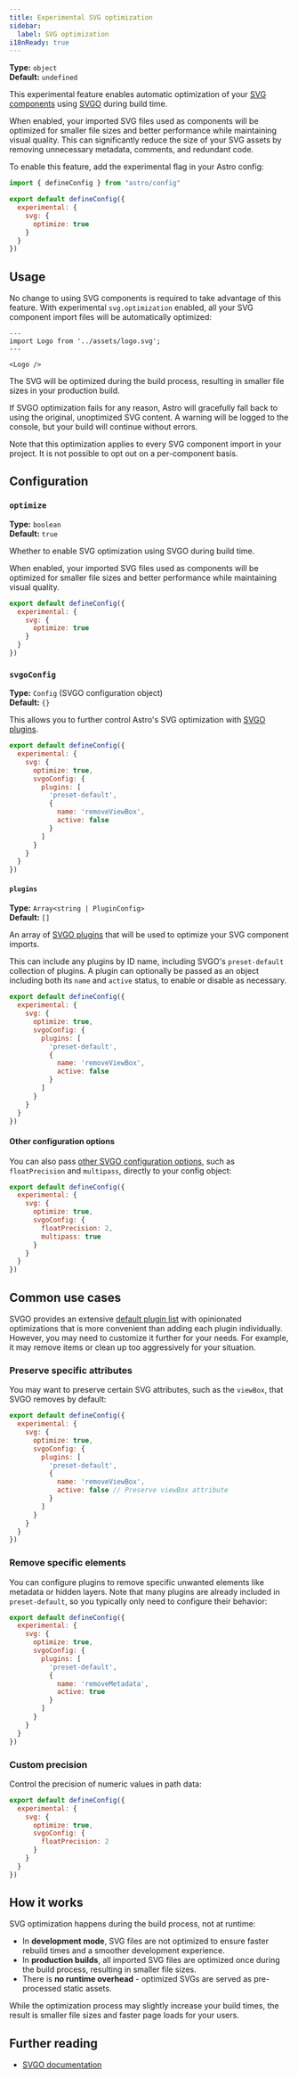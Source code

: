 ```yaml
---
title: Experimental SVG optimization
sidebar:
  label: SVG optimization
i18nReady: true
---
```



<p>

**Type:** `object`<br />
**Default:** `undefined`<br />
<Since v="5.8.0" />
</p>

This experimental feature enables automatic optimization of your [SVG components](/en/guides/images/#svg-components) using [SVGO](https://svgo.dev/) during build time.

When enabled, your imported SVG files used as components will be optimized for smaller file sizes and better performance while maintaining visual quality. This can significantly reduce the size of your SVG assets by removing unnecessary metadata, comments, and redundant code.

To enable this feature, add the experimental flag in your Astro config:

```js title="astro.config.mjs" ins={4-8}
import { defineConfig } from "astro/config"

export default defineConfig({
  experimental: {
    svg: {
      optimize: true
    }
  }
})
```

## Usage

No change to using SVG components is required to take advantage of this feature. With experimental `svg.optimization` enabled, all your SVG component import files will be automatically optimized:

```astro title="src/pages/index.astro"
---
import Logo from '../assets/logo.svg';
---

<Logo />
```

The SVG will be optimized during the build process, resulting in smaller file sizes in your production build.

If SVGO optimization fails for any reason, Astro will gracefully fall back to using the original, unoptimized SVG content. A warning will be logged to the console, but your build will continue without errors.

Note that this optimization applies to every SVG component import in your project. It is not possible to opt out on a per-component basis.

## Configuration

### `optimize`

**Type:** `boolean`<br />
**Default:** `true`

Whether to enable SVG optimization using SVGO during build time.

When enabled, your imported SVG files used as components will be optimized for smaller file sizes and better performance while maintaining visual quality.

```js title="astro.config.mjs"
export default defineConfig({
  experimental: {
    svg: {
      optimize: true
    }
  }
})
```

### `svgoConfig`

**Type:** `Config` (SVGO configuration object)<br />
**Default:** `{}`

This allows you to further control Astro's SVG optimization with [SVGO plugins](https://svgo.dev/docs/plugins/).

```js title="astro.config.mjs"
export default defineConfig({
  experimental: {
    svg: {
      optimize: true,
      svgoConfig: {
        plugins: [
          'preset-default',
          {
            name: 'removeViewBox',
            active: false
          }
        ]
      }
    }
  }
})
```

#### `plugins`

**Type:** `Array<string | PluginConfig>`<br />
**Default:** `[]`

An array of [SVGO plugins](https://svgo.dev/docs/plugins/) that will be used to optimize your SVG component imports.

This can include any plugins by ID name, including SVGO's `preset-default` collection of plugins. A plugin can optionally be passed as an object including both its `name` and `active` status, to enable or disable as necessary.

```js title="astro.config.mjs"
export default defineConfig({
  experimental: {
    svg: {
      optimize: true,
      svgoConfig: {
        plugins: [
          'preset-default',
          {
            name: 'removeViewBox',
            active: false
          }
        ]
      }
    }
  }
})
```

#### Other configuration options

You can also pass [other SVGO configuration options](https://github.com/svg/svgo#configuration), such as `floatPrecision` and `multipass`, directly to your config object:

```js title="astro.config.mjs"
export default defineConfig({
  experimental: {
    svg: {
      optimize: true,
      svgoConfig: {
        floatPrecision: 2,
        multipass: true
      }
    }
  }
})
```

## Common use cases

SVGO provides an extensive [default plugin list](https://svgo.dev/docs/preset-default/) with opinionated optimizations that is more convenient than adding each plugin individually. However, you may need to customize it further for your needs. For example, it may remove items or clean up too aggressively for your situation.

### Preserve specific attributes

You may want to preserve certain SVG attributes, such as the `viewBox`, that SVGO removes by default:

```js title="astro.config.mjs"
export default defineConfig({
  experimental: {
    svg: {
      optimize: true,
      svgoConfig: {
        plugins: [
          'preset-default',
          {
            name: 'removeViewBox',
            active: false // Preserve viewBox attribute
          }
        ]
      }
    }
  }
})
```

### Remove specific elements

You can configure plugins to remove specific unwanted elements like metadata or hidden layers. Note that many plugins are already included in `preset-default`, so you typically only need to configure their behavior:

```js title="astro.config.mjs"
export default defineConfig({
  experimental: {
    svg: {
      optimize: true,
      svgoConfig: {
        plugins: [
          'preset-default',
          {
            name: 'removeMetadata',
            active: true
          }
        ]
      }
    }
  }
})
```

### Custom precision

Control the precision of numeric values in path data:

```js title="astro.config.mjs"
export default defineConfig({
  experimental: {
    svg: {
      optimize: true,
      svgoConfig: {
        floatPrecision: 2
      }
    }
  }
})
```

## How it works

SVG optimization happens during the build process, not at runtime:

- In **development mode**, SVG files are not optimized to ensure faster rebuild times and a smoother development experience.
- In **production builds**, all imported SVG files are optimized once during the build process, resulting in smaller file sizes.
- There is **no runtime overhead** - optimized SVGs are served as pre-processed static assets.

While the optimization process may slightly increase your build times, the result is smaller file sizes and faster page loads for your users.

## Further reading

- [SVGO documentation](https://svgo.dev/)
